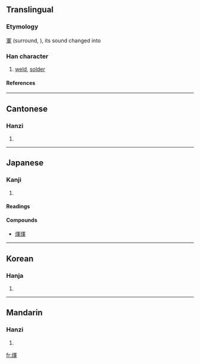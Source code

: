 {{see|辉}}

==Translingual==
===Etymology===
[[軍]] (surround, {{IPAchar|kɪuən}}), its sound changed into {{IPAchar|hɪuər}} 
===Han character===
{{Han char|rn=86|rad=火|as=09|sn=13|four=9785<sub>0</sub>|canj=火月十十 (FBJJ)}}
# [[weld]], [[solder]]
====References====
{{Han ref|kx=0675.270|dkj=19174|dj=1087.050|hdz=32219.130|uh=7147|ud=28999|bh=DE6B|bd=56939}}

----
==Cantonese==
===Hanzi===
{{yue-hanzi|jyut=|y=fai1}}
# {{defn|Cantonese}}

----
==Japanese==
===Kanji===
{{ja-kanji|grade=|rs=火09}}
# {{defn|Japanese}} 
====Readings====
{{ja-readings|on=キ (ki), ケ (ke); コン (kon), ゴン (gon)|kun=[[ひかり]] (hikari)}}

====Compounds====
*[[煇煇]]

----
==Korean==
===Hanja===
{{ko-hanja|hangeul=[[휘]], [[훈]]|eumhun=|rv=hwi, hun|mr=hwi, hun|y=hwi, hwun}}
# {{defn|Korean}}

----
==Mandarin==
===Hanzi===
{{cmn-hanzi|pin=[[huī]] (hui1), [[xūn]] (xun1), [[yùn]] (yun4)|wg=hui<sup>1</sup>, hsün<sup>1</sup>, yün<sup>4</sup>}}
# {{defn|Mandarin}}

[[fr:煇]]
